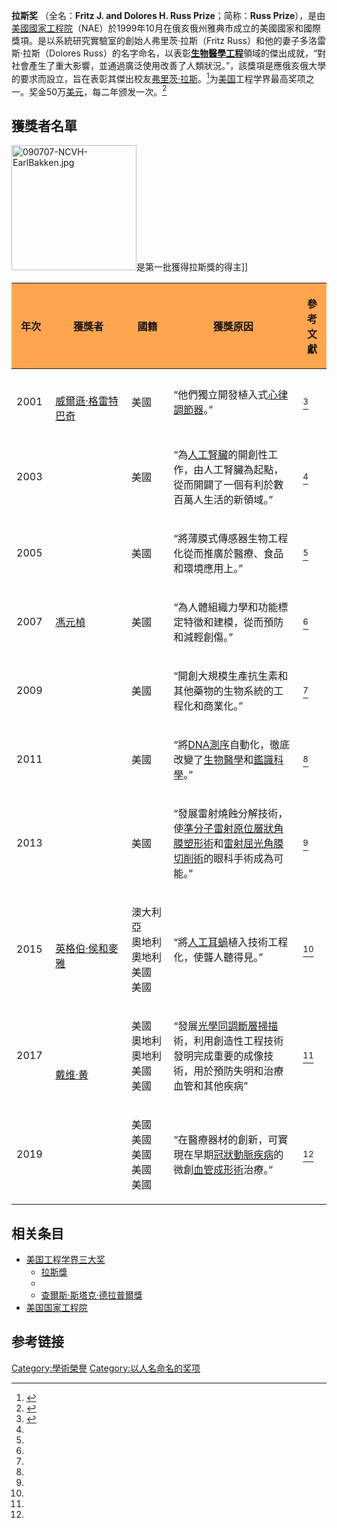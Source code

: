 {{Infobox award
| name           = 拉斯獎<br>Fritz J. and Dolores H. Russ Prize
| image          = <!-- 檔案不存在 Russ Prize Medal.jpg ，可從英文維基百科取得 -->
| description    = [[生物醫學工程|生物醫學工程]]
| caption        = 拉斯金質獎章
| presenter      = [[美國國家工程院|美國國家工程院]]
| date           = 1999年10月
| location       = [[俄亥俄州|俄亥俄州]]
| country        = 美國
| reward         = 50萬美金<ref name="award"/>
| year           = 2001
| year2          = 2019
| website        = {{Official website|http://www.nae.edu/Activities/Projects20676/Awards/RussPrize.aspx}}
}}
'''拉斯奖''' （全名：'''Fritz J. and Dolores H. Russ Prize'''；简称：'''Russ Prize'''），是由[[美國國家工程院|美國國家工程院]]（NAE）於1999年10月在俄亥俄州雅典市成立的美國國家和國際獎項。是以系統研究實驗室的創始人弗里茨·拉斯（Fritz Russ）和他的妻子多洛雷斯·拉斯（Dolores Russ）的名字命名，以表彰'''[[生物醫學工程|生物醫學工程]]'''領域的傑出成就，“對社會產生了重大影響，並通過廣泛使用改善了人類狀況。”，該獎項是應俄亥俄大學的要求而設立，旨在表彰其傑出校友[[弗里茨·拉斯|弗里茨·拉斯]]。<ref name="award">{{cite web|url=http://www.nae.edu/File.aspx?id=12280|publisher=NAE|title=Fritz J. and Dolores H. Russ Prize|accessdate=2010-12-28|archive-date=2011-02-07|archive-url=https://web.archive.org/web/20110207210929/http://www.nae.edu/File.aspx?id=12280|dead-url=no}}</ref>为[[美国|美国]]工程学界最高奖项之一。奖金50万[[美元|美元]]，每二年颁发一次。<ref name="Russ Prize NAE">{{cite web |url=http://www.nae.edu/Awards/RussPrize8693.aspx |title=Fritz J. and Dolores H. Russ Prize (拉斯奖) |format=aspx |publisher=[[美国国家工程院|美国国家工程院]] |accessdate=January 1, 2010 |language=en |archive-date=2010-05-05 |archive-url=https://web.archive.org/web/20100505010927/http://www.nae.edu/Awards/RussPrize8693.aspx |dead-url=no }}</ref>

==獲獎者名單==
[[File:090707-NCVH-EarlBakken.jpg|200px]]是第一批獲得拉斯獎的得主]]
{| class="sortable wikitable" border="1" style="text-align:center;"
|- 
! width=50 style="background:#FFA54F;"|年次
! width=180 style="background:#FFA54F;"|獲獎者
! class=unsortable width=80 style="background:#FFA54F;"| 國籍
! class=unsortable width=320 style="background:#FFA54F;"| 獲獎原因
! class=unsortable width=40 style="background:#FFA54F;"|參考文獻
|-
| 2001
| {{link-en|厄爾·巴克肯|Earl E. Bakken}} <br> [[威爾遜·格雷特巴奇|威爾遜·格雷特巴奇]]
| 美國
| “他們獨立開發植入式[[心律調節器|心律調節器]]。”
| <ref name="winners">{{cite web|url=http://www.nae.edu/Projects/Awards/RussPrize/RussWinners.aspx|title=Previous Recipients of the Fritz J. and Dolores H. Russ Prize|publisher=NAE|accessdate=2015-03-02|archive-date=2015-02-05|archive-url=https://web.archive.org/web/20150205002259/http://www.nae.edu/Projects/Awards/RussPrize/RussWinners.aspx|dead-url=no}}</ref>
|-
| 2003
| {{link-en|威廉·約翰·克福|Willem Johan Kolff}}
| 美國
| “為[[人工腎|人工腎臟]]的開創性工作，由人工腎臟為起點，從而開闢了一個有利於數百萬人生活的新領域。”
| <ref name="winners"/>
|-
| 2005
| {{link-en|利蘭·克拉克|Leland Clark}}
| 美國
| “將薄膜式傳感器生物工程化從而推廣於醫療、食品和環境應用上。”
| <ref name="winners"/>
|-
| 2007
| [[馮元楨|馮元楨]]
| 美國
| “為人體組織力學和功能標定特徵和建模，從而預防和減輕創傷。”
| <ref name="winners"/>
|-
| 2009
| {{link-en|埃爾默·L·蓋登|Elmer L. Gaden}}
| 美國
| “開創大規模生產抗生素和其他藥物的生物系統的工程化和商業化。”
| <ref name="winners"/>
|-
| 2011
| {{link-en|萊羅伊·胡得|Leroy E. Hood}}
| 美國
| “將[[DNA測序|DNA測序]]自動化，徹底改變了[[生物醫學|生物醫學]]和[[鑑識科學|鑑識科學]]。”
| <ref name="winners"/>
|-
| 2013
| {{link-en|薩繆爾·E·布倫姆|Samuel E. Blum}}<br>{{link-en|蘭加斯瓦米·斯里尼瓦桑|Rangaswamy Srinivasan}}<br> {{link-en|詹姆斯·J·威妮|James J. Wynne}}
| 美國
| “發展雷射燒蝕分解技術，使[[准分子激光原位角膜磨镶术|準分子雷射原位層狀角膜塑形術]]和[[雷射屈光角膜切削術|雷射屈光角膜切削術]]的眼科手術成為可能。”
| <ref name="winners"/>
|-
| 2015
| {{link-en|格雷姆·克拉克|Graeme Clark (doctor)}}<br>{{link-en|歐文·侯和麥雅|Erwin Hochmair}}<br>[[英格伯·侯和麥雅|英格伯·侯和麥雅]]<br>{{link-en|邁克爾·梅日尼奇|Michael M. Merzenich}}<br>{{link-en|布雷克·S·威森|Blake S. Wilson}}
| 澳大利亞<br> 奧地利<br> 奧地利<br> 美國 <br>  美國
| “將[[人工耳蝸|人工耳蝸]]植入技術工程化，使聾人聽得見。”
| <ref name="winners"/>
|-
|2017
|{{link-en|詹姆斯·G·藤本|James G. Fujimoto}}<br> {{link-en|阿道夫·F·弗爾可|Adolf F. Fercher}}<br> {{link-en|克里斯多福·希森伯格|Christoph K. Hitzenberger}}<br> [[戴维·黄|戴维·黄]]<br> {{link-en|艾瑞克·A·史旺森|Eric A. Swanson}}
|美國<br> 奧地利<br> 奧地利<br> 美國<br> 美國
|“發展[[光學同調斷層掃描|光學同調斷層掃描]]術，利用創造性工程技術發明完成重要的成像技術，用於預防失明和治療血管和其他疾病”
|<ref name="winners" />
|-
|2019
|{{link-en|保羅·尤克|Paul G. Yock}}<br> {{link-en|約翰·B·辛普森|John B. Simpson}}<br> {{link-en|理查德·A·沙茨|Richard A. Schatz}}<br> {{link-en|李奧納德·平丘克|Leonard Pinchuk}}<br> {{link-en|胡里奧·塞蕯爾·帕爾瑪玆|Julio Cesar Palmaz}}
|美國<br> 美國<br> 美國<br> 美國<br> 美國
|“在醫療器材的創新，可實現在早期[[冠狀動脈疾病|冠狀動脈疾病]]的微創[[血管成形術|血管成形術]]治療。”
|<ref name="winners" />
|}

==相关条目==
* [[美国工程学界三大奖|美国工程学界三大奖]]
**[[拉斯獎|拉斯獎]]
**{{link-en|哥登奖|Gordon Prize}}
**[[查爾斯·斯塔克·德拉普爾獎|查爾斯·斯塔克·德拉普爾獎]]
* [[美国国家工程院|美国国家工程院]]

==参考链接==
{{reflist}}

{{拉斯奖获得者}}
[[Category:學術榮譽|Category:學術榮譽]]
[[Category:以人名命名的奖项|Category:以人名命名的奖项]]